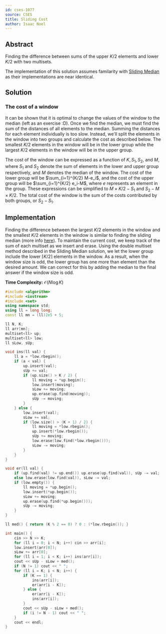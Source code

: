 ```yaml
---
id: cses-1077
source: CSES
title: Sliding Cost
author: Isaac Noel
---
```


## Abstract

Finding the difference between sums of the upper $K/2$ elements and lower $K/2$
with two multisets.

<Warning>

The implementation of this solution assumes familarity with
[Sliding Median](/gold/sliding#problem-cses-1076) as their implementations are
near identical.

</Warning>

## Solution

### The cost of a window

It can be shown that it is optimal to change the values of the window to the
median (left as an exercise :D). Once we find the median, we must find the sum
of the distances of all elements to the median. Summing the distances for each
element individually is too slow. Instead, we'll split the elements in the
window into two groups and calculate the cost as described below. The smallest
$K/2$ elements in the window will be in the lower group while the largest $K/2$
elements in the window will be in the upper group.

The cost of the window can be expressed as a function of $K,S_1,S_2$, and $M$,
where $S_1$ and $S_2$ denote the sum of elements in the lower and upper group
respectively, and $M$ denotes the median of the window. The cost of the lower
group will be $\sum_{i=1}^{K/2} M-e_i$, and the cost of the upper group will be
$\sum_{i=1}^{K/2} e_i-M$, where $e$ represents an element in the group. These
expressions can be simplified to $M\times K/2 - S_1$ and $S_2 - M\times K/2$.
The total cost of the window is the sum of the costs contributed by both groups,
or $S_2-S_1$.

## Implementation

Finding the difference between the largest $K/2$ elements in the window and the
smallest $K/2$ elements in the window is similar to finding the sliding median
(more info [here](/solutions/cses-1076?lang=cpp)). To maintain the current cost,
we keep track of the sum of each multiset as we insert and erase. Using the
double multiset method described in the Sliding Median solution, we let the
lower group include the lower $\lceil K/2 \rceil$ elements in the window. As a
result, when the window size is odd, the lower group has one more than element
than the desired amount. We can correct for this by adding the median to the
final answer if the window size is odd.

**Time Complexity:** $\mathcal{O}(N\log K)$

<LanguageSection>
<CPPSection>

```cpp
#include <algorithm>
#include <iostream>
#include <set>
using namespace std;
using ll = long long;
const ll mn = (ll)2e5 + 5;

ll N, K;
ll arr[mn];
multiset<ll> up;
multiset<ll> low;
ll sLow, sUp;

void ins(ll val) {
	ll a = *low.rbegin();
	if (a < val) {
		up.insert(val);
		sUp += val;
		if (up.size() > K / 2) {
			ll moving = *up.begin();
			low.insert(moving);
			sLow += moving;
			up.erase(up.find(moving));
			sUp -= moving;
		}
	} else {
		low.insert(val);
		sLow += val;
		if (low.size() > (K + 1) / 2) {
			ll moving = *low.rbegin();
			up.insert(*low.rbegin());
			sUp += moving;
			low.erase(low.find(*low.rbegin()));
			sLow -= moving;
		}
	}
}

void er(ll val) {
	if (up.find(val) != up.end()) up.erase(up.find(val)), sUp -= val;
	else low.erase(low.find(val)), sLow -= val;
	if (low.empty()) {
		ll moving = *up.begin();
		low.insert(*up.begin());
		sLow += moving;
		up.erase(up.find(*up.begin()));
		sUp -= moving;
	}
}

ll med() { return (K % 2 == 0) ? 0 : (*low.rbegin()); }

int main() {
	cin >> N >> K;
	for (ll i = 0; i < N; i++) cin >> arr[i];
	low.insert(arr[0]);
	sLow += arr[0];
	for (ll i = 1; i < K; i++) ins(arr[i]);
	cout << sUp - sLow + med();
	if (N != 1) cout << " ";
	for (ll i = K; i < N; i++) {
		if (K == 1) {
			ins(arr[i]);
			er(arr[i - K]);
		} else {
			er(arr[i - K]);
			ins(arr[i]);
		}
		cout << sUp - sLow + med();
		if (i != N - 1) cout << " ";
	}
	cout << endl;
}
```

</CPPSection>
</LanguageSection>

